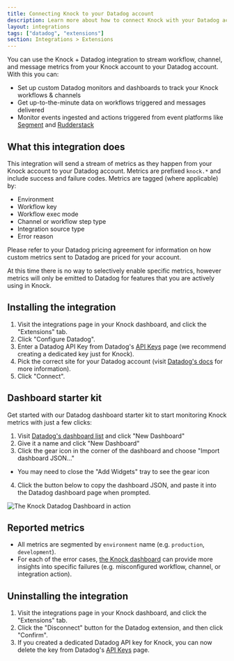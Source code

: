 ```yaml
---
title: Connecting Knock to your Datadog account
description: Learn more about how to connect Knock with your Datadog account.
layout: integrations
tags: ["datadog", "extensions"]
section: Integrations > Extensions
---
```



You can use the Knock + Datadog integration to stream workflow, channel, and message metrics from your Knock account to your Datadog account. With this you can:

- Set up custom Datadog monitors and dashboards to track your Knock workflows & channels
- Get up-to-the-minute data on workflows triggered and messages delivered
- Monitor events ingested and actions triggered from event platforms like [Segment](/integrations/sources/segment) and [Rudderstack](/integrations/sources/rudderstack)

## What this integration does

This integration will send a stream of metrics as they happen from your Knock account to your Datadog account. Metrics are prefixed `knock.*` and include success and failure codes. Metrics are tagged (where applicable) by:

- Environment
- Workflow key
- Workflow exec mode
- Channel or workflow step type
- Integration source type
- Error reason

Please refer to your Datadog pricing agreement for information on how custom metrics sent to Datadog are priced for your account.

At this time there is no way to selectively enable specific metrics, however metrics will only be emitted to Datadog for features that you are actively using in Knock.

## Installing the integration

1. Visit the integrations page in your Knock dashboard, and click the "Extensions" tab.
2. Click "Configure Datadog".
3. Enter a Datadog API Key from Datadog's [API Keys](https://app.datadoghq.com/organization-settings/api-keys) page (we recommend creating a dedicated key just for Knock).
4. Pick the correct site for your Datadog account (visit [Datadog's docs](https://docs.datadoghq.com/getting_started/site/) for more information).
5. Click "Connect".

## Dashboard starter kit

Get started with our Datadog dashboard starter kit to start monitoring Knock metrics with just a few clicks:

1. Visit [Datadog's dashboard list](https://app.datadoghq.com/dashboard/lists) and click "New Dashboard"
2. Give it a name and click "New Dashboard"
3. Click the gear icon in the corner of the dashboard and choose "Import dashboard JSON..."
  - You may need to close the "Add Widgets" tray to see the gear icon
4. Click the button below to copy the dashboard JSON, and paste it into the Datadog dashboard page when prompted.

<CopyableText label="Copy Dashboard Starter Kit JSON" content={JSON.stringify(dashboardJson)} />

![The Knock Datadog Dashboard in action](/images/integrations/extensions/datadog_dashboard.png)

## Reported metrics

<Attributes>
  <Attribute name="knock.message_delivered.total" type="count" description="How many messages have been delivered, segmented by `channel` and `workflow` key." />
  <Attribute name="knock.message_delivered_retryable_error.total" type="count" description="How many deliveries ended in a retryable failure, segmented by `channel` and `workflow` key." />
  <Attribute name="knock.message_delivered_error.total" type="count" description="How many deliveries ended in failure (not retryable), segmented by `channel` and `workflow` key." />
  <Attribute name="knock.workflow_recipient_run.total" type="count" description="How many workflow recipient runs have been started, segmented by `workflow` key and `exec_mode`." />
  <Attribute name="knock.workflow_recipient_run_error.total" type="count" description="How many errors were experienced during a workflow recipient run, segmented by `workflow` key, `exec_mode`, `step_type`, and the error `reason`. A workflow recipient run can report more than one error." />
  <Attribute name="knock.integration_event_received.total" type="count" description="Hhe raw number of events received by Knock from an [integration source](https://docs.knock.app/integrations/sources/overview), segmented by `source_type`." />
  <Attribute name="knock.integration_action_run.total" type="count" description="How many actions were triggered by received events, segmented by `source_type` and `action`." />
  <Attribute name="knock.integration_action_run_error.total" type="count" description="How many actions failed to run, segmented by `source_type` and `action`." />
</Attributes>

* All metrics are segmented by `environment` name (e.g. `production`, `development`).
* For each of the error cases, [the Knock dashboard](https://dashboard.knock.app) can provide more insights into specific failures (e.g. misconfigured workflow, channel, or integration action).

## Uninstalling the integration

1. Visit the integrations page in your Knock dashboard, and click the "Extensions" tab.
2. Click the "Disconnect" button for the Datadog extension, and then click "Confirm".
3. If you created a dedicated Datadog API key for Knock, you can now delete the key from Datadog's [API Keys](https://app.datadoghq.com/organization-settings/api-keys) page.
